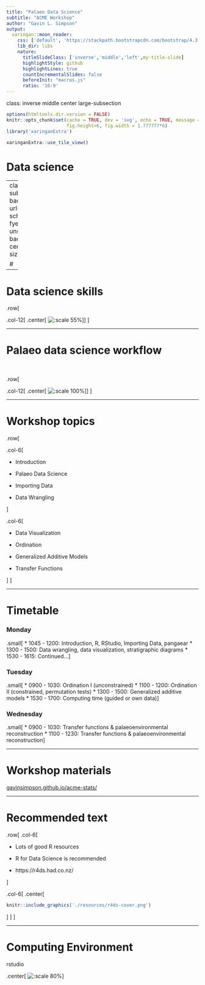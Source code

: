 ```yaml
---
title: "Palaeo Data Science"
subtitle: "ACME Workshop"
author: "Gavin L. Simpson"
output:
  xaringan::moon_reader:
    css: ['default', 'https://stackpath.bootstrapcdn.com/bootstrap/4.3.1/css/bootstrap.min.css', '../common/css/slides.css']
    lib_dir: libs
    nature:
      titleSlideClass: ['inverse','middle','left',my-title-slide]
      highlightStyle: github
      highlightLines: true
      countIncrementalSlides: false
      beforeInit: "macros.js"
      ratio: '16:9'
---
```

class: inverse middle center large-subsection

```r
options(htmltools.dir.version = FALSE)
knitr::opts_chunk$set(cache = TRUE, dev = 'svg', echo = TRUE, message = FALSE, warning = FALSE,
                      fig.height=6, fig.width = 1.777777*6)
library('xaringanExtra')
```

```r
xaringanExtra::use_tile_view()
```

# Data science

---
class: inverse subsection
background-image: url('resources/claudio-schwarz-fyeOxvYvIyY-unsplash.jpg')
background-position: center
background-size: contain

# 

---

# Data science skills

.row[

.col-12[
.center[
![:scale 55%](./resources/data-science-skills.svg)
]
]
]

---

# Palaeo data science workflow

&nbsp;

.row[

.col-12[
.center[
![:scale 100%](./resources/palaeo-data-workflow.png)
]
]
]

---

# Workshop topics

.row[

.col-6[

* Introduction

* Palaeo Data Science

* Importing Data

* Data Wrangling

]

.col-6[

* Data Visualization

* Ordination

* Generalized Additive Models

* Transfer Functions

]
]

---

# Timetable

### Monday

.small[
* 1045 - 1200: Introduction, R, RStudio, Importing Data, pangaear
* 1300 - 1500: Data wrangling, data visualization, stratigraphic diagrams
* 1530 - 1615: Continued...
]

### Tuesday

.small[
* 0900 - 1030: Ordination I (unconstrained)
* 1100 - 1200: Ordination II (constrained, permutation tests)
* 1300 - 1500: Generalized additive models
* 1530 - 1700: Computing time (guided or own data)
]

### Wednesday

.small[
* 0900 - 1030: Transfer functions & palaeoenvironmental reconstruction
* 1100 - 1230: Transfer functions & palaeoenvironmental reconstruction
]

---

# Workshop materials

[gavinsimpson.github.io/acme-stats/](https://gavinsimpson.github.io/acme-stats/)

---

# Recommended text

.row[
.col-6[

* Lots of good R resources

* R for Data Science is recommended

* https://r4ds.had.co.nz/

]

.col-6[
.center[
```r
knitr::include_graphics('./resources/r4ds-cover.png')
```
]
]
]

---

# Computing Environment

rstudio

.center[
![:scale 80%](./resources/rstudio-screenshot.png)
]

